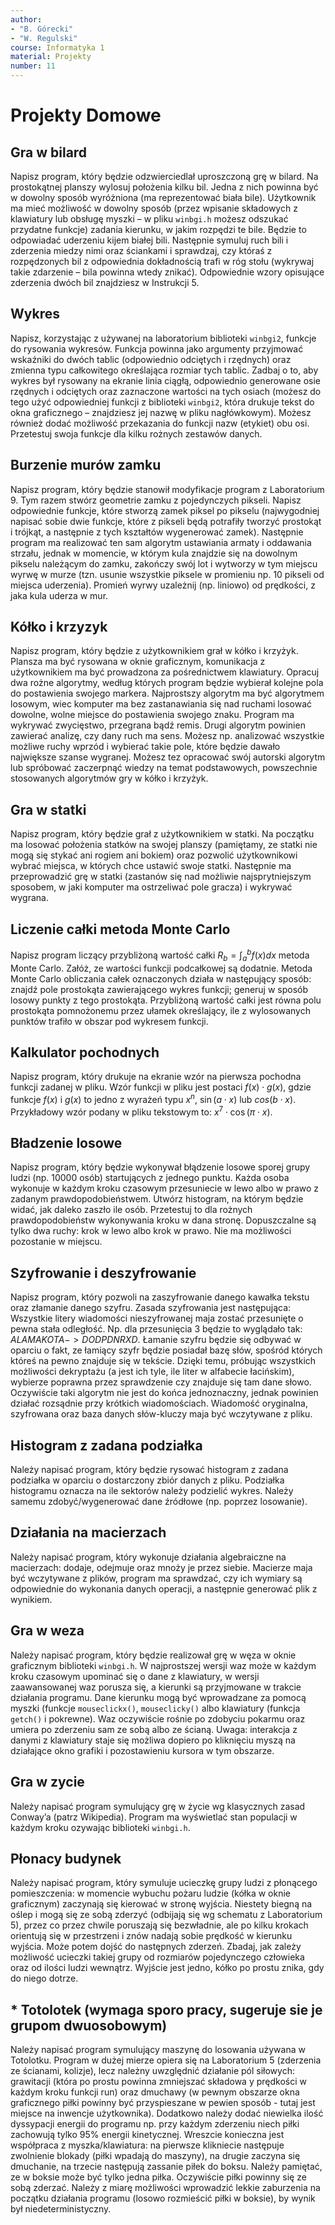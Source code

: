 ```yaml
---
author:
- "B. Górecki"
- "W. Regulski"
course: Informatyka 1
material: Projekty
number: 11
---
```


# Projekty Domowe

## Gra w bilard
Napisz program, który będzie odzwierciedlał uproszczoną grę w bilard.
Na prostokątnej planszy wylosuj położenia kilku bil.
Jedna z nich powinna być w dowolny sposób wyróżniona (ma reprezentować biała bile). 
Użytkownik ma mieć możliwość w dowolny sposób (przez wpisanie składowych z klawiatury lub obsługę myszki -- w pliku `winbgi.h` możesz odszukać przydatne funkcje) zadania kierunku,
w jakim rozpędzi te bile.
Będzie to odpowiadać uderzeniu kijem białej bili.
Następnie symuluj ruch bili i zderzenia miedzy nimi oraz ściankami
i sprawdzaj, czy któraś z rozpędzonych bil z odpowiednia dokładnością trafi
w róg stołu (wykrywaj takie zdarzenie -- bila powinna wtedy znikać).
Odpowiednie wzory opisujące zderzenia dwóch bil znajdziesz w Instrukcji 5.

## Wykres
Napisz, korzystając z używanej na laboratorium biblioteki `winbgi2`, funkcje do
rysowania wykresów.
Funkcja powinna jako argumenty przyjmować wskaźniki do dwóch tablic (odpowiednio odciętych i rzędnych) oraz zmienna typu całkowitego określająca rozmiar tych tablic.
Zadbaj o to, aby wykres był rysowany na ekranie linia ciągłą, odpowiednio generowane osie rzędnych i odciętych oraz zaznaczone wartości na tych osiach (możesz do tego użyć odpowiedniej funkcji z biblioteki `winbgi2`, która drukuje tekst do okna graficznego -- znajdziesz jej nazwę w pliku nagłówkowym).
Możesz również dodać możliwość przekazania do funkcji nazw (etykiet) obu osi.
Przetestuj swoja funkcje dla kilku rożnych zestawów danych.

## Burzenie murów zamku
Napisz program, który będzie stanowił modyfikacje program z Laboratorium 9.
Tym razem stwórz geometrie zamku z pojedynczych pikseli.
Napisz odpowiednie funkcje, które stworzą zamek piksel po pikselu (najwygodniej napisać sobie dwie funkcje, które z pikseli będą potrafiły tworzyć prostokąt i trójkąt, a następnie z tych kształtów wygenerować zamek).
Następnie program ma realizować ten sam algorytm ustawiania armaty i oddawania strzału, jednak w momencie, w którym kula znajdzie się na dowolnym pikselu należącym do zamku, zakończy swój lot i wytworzy w tym miejscu wyrwę w murze (tzn. usunie wszystkie
piksele w promieniu np. 10 pikseli od miejsca uderzenia).
Promień wyrwy uzależnij (np. liniowo) od prędkości, z jaka kula uderza w mur.

## Kółko i krzyzyk
Napisz program, który będzie z użytkownikiem grał w kółko i krzyżyk.
Plansza ma być rysowana w oknie graficznym, komunikacja z użytkownikiem ma
być prowadzona za pośrednictwem klawiatury.
Opracuj dwa rożne algorytmy, według których program będzie wybierał kolejne pola do postawienia swojego markera.
Najprostszy algorytm ma być algorytmem losowym, wiec komputer ma bez zastanawiania się nad ruchami losować dowolne, wolne miejsce do postawienia swojego znaku.
Program ma wykrywać zwycięstwo, przegrana bądź remis.
Drugi algorytm powinien zawierać analizę, czy dany ruch ma sens.
Możesz np. analizować wszystkie możliwe ruchy wprzód i wybierać takie pole, które będzie dawało największe szanse wygranej.
Możesz tez opracować swój autorski algorytm lub spróbować zaczerpnąć wiedzy na temat podstawowych, powszechnie stosowanych algorytmów gry w kółko i krzyżyk.

## Gra w statki
Napisz program, który będzie grał z użytkownikiem w statki.
Na początku ma losować położenia statków na swojej planszy (pamiętamy, ze statki nie mogą
się stykać ani rogiem ani bokiem) oraz pozwolić użytkownikowi wybrać miejsca,
w których chce ustawić swoje statki.
Następnie ma przeprowadzić grę w statki (zastanów się nad możliwie najsprytniejszym sposobem, w jaki komputer ma ostrzeliwać pole gracza) i wykrywać wygrana.

## Liczenie całki metoda Monte Carlo
Napisz program liczący przybliżoną wartość całki $R_b = \displaystyle{\int_a^b} f(x)dx$ metoda Monte Carlo.
Załóż, ze wartości funkcji podcałkowej są dodatnie.
Metoda Monte Carlo obliczania całek oznaczonych działa w następujący sposób: znajdź pole prostokąta zawierającego wykres funkcji; generuj w sposób losowy punkty z tego prostokąta.
Przybliżoną wartość całki jest równa polu prostokąta pomnożonemu przez ułamek określający, ile z wylosowanych punktów trafiło w obszar pod wykresem funkcji.

## Kalkulator pochodnych
Napisz program, który drukuje na ekranie wzór na pierwsza pochodna funkcji
zadanej w pliku.
Wzór funkcji w pliku jest postaci $f(x) \cdot g(x)$, gdzie funkcje $f(x)$ i $g(x)$ to jedno z wyrażeń typu $x^n$, $\sin(a \cdot x)$ lub $cos(b \cdot x)$.
Przykładowy wzór podany w pliku tekstowym to: $x^7 \cdot \cos(\pi \cdot x)$.

## Bładzenie losowe
Napisz program, który będzie wykonywał błądzenie losowe sporej grupy ludzi
(np. 10000 osób) startujących z jednego punktu.
Każda osoba wykonuje w każdym kroku czasowym przesuniecie w lewo albo w prawo z zadanym prawdopodobieństwem.
Utwórz histogram, na którym będzie widać, jak daleko zaszło
ile osób.
Przetestuj to dla rożnych prawdopodobieństw wykonywania kroku w dana stronę.
Dopuszczalne są tylko dwa ruchy: krok w lewo albo krok w prawo.
Nie ma możliwości pozostanie w miejscu.

## Szyfrowanie i deszyfrowanie
Napisz program, który pozwoli na zaszyfrowanie danego kawałka tekstu oraz złamanie danego szyfru.
Zasada szyfrowania jest następująca: Wszystkie litery wiadomości nieszyfrowanej maja zostać przesunięte o pewna stała odległość.
Np. dla przesunięcia 3 będzie to wyglądało tak: $ALA MA KOTA -> DOD PD NRXD$.
Łamanie szyfru będzie się odbywać w oparciu o fakt, ze łamiący szyfr będzie posiadał bazę słów, spośród których któreś na pewno znajduje się w tekście.
Dzięki temu, próbując wszystkich możliwości dekryptażu (a jest ich tyle, ile liter
w alfabecie łacińskim), wybierze poprawna przez sprawdzenie czy znajduje się
tam dane słowo.
Oczywiście taki algorytm nie jest do końca jednoznaczny, jednak powinien działać rozsądnie przy krótkich wiadomościach.
Wiadomość oryginalna, szyfrowana oraz baza danych słów-kluczy maja być wczytywane z pliku.

## Histogram z zadana podziałka
Należy napisać program, który będzie rysować histogram z zadana podziałka w oparciu o dostarczony zbiór danych z pliku.
Podziałka histogramu oznacza na ile sektorów należy podzielić wykres.
Należy samemu zdobyć/wygenerować dane źródłowe (np. poprzez losowanie).

## Działania na macierzach
Należy napisać program, który wykonuje działania algebraiczne na macierzach: dodaje, odejmuje oraz mnoży je przez siebie.
Macierze maja być wczytywane z plików, program ma sprawdzać, czy ich wymiary są odpowiednie do wykonania danych operacji, a następnie generować plik z wynikiem.

## Gra w weza
Należy napisać program, który będzie realizował grę w węza w oknie graficznym biblioteki `winbgi.h`.
W najprostszej wersji waz może w każdym kroku czasowym upominać się o dane z klawiatury, w wersji zaawansowanej waz porusza się, a kierunki są przyjmowane w trakcie działania programu.
Dane kierunku mogą być wprowadzane za pomocą myszki (funkcje `mouseclickx()`, `mouseclicky()` albo klawiatury (funkcja `getch()` i pokrewne).
Waz oczywiście rośnie po zdobyciu pokarmu oraz umiera po zderzeniu sam ze sobą albo
ze ścianą.
Uwaga: interakcja z danymi z klawiatury staje się możliwa dopiero po kliknięciu myszą na działające okno grafiki i pozostawieniu kursora w tym obszarze.

## Gra w zycie
Należy napisać program symulujący grę w życie wg klasycznych zasad Conway’a (patrz Wikipedia).
Program ma wyświetlać stan populacji w każdym kroku ozywając biblioteki `winbgi.h`.

## Płonacy budynek
Należy napisać program, który symuluje ucieczkę grupy ludzi z płonącego pomieszczenia: w momencie wybuchu pożaru ludzie (kółka w oknie graficznym) zaczynają się kierować w stronę wyjścia.
Niestety biegną na oślep i mogą się ze sobą zderzyć (odbijają się wg schematu z Laboratorium 5), przez co przez chwile poruszają się bezwładnie, ale po kilku krokach orientują się w przestrzeni i znów nadają sobie prędkość w kierunku wyjścia.
Może potem dojść do następnych zderzeń.
Zbadaj, jak zależy możliwość ucieczki takiej grupy od rozmiarów pojedynczego człowieka oraz od ilości ludzi wewnątrz.
Wyjście jest jedno, kółko po prostu znika, gdy do niego dotrze.

## \* Totolotek (wymaga sporo pracy, sugeruje sie je grupom dwuosobowym)
Należy napisać program symulujący maszynę do losowania używana w Totolotku.
Program w dużej mierze opiera się na Laboratorium 5 (zderzenia ze ścianami, kolizje), lecz należny uwzględnić działanie pól siłowych: grawitacji (która po prostu powinna zmniejszać składowa y prędkości w każdym kroku funkcji run) oraz dmuchawy (w pewnym obszarze okna graficznego piłki powinny być przyspieszane w pewien sposób - tutaj jest miejsce na inwencje użytkownika).
Dodatkowo należy dodać niewielka ilość dyssypacji energii do programu np. przy każdym zderzeniu niech piłki zachowują tylko 95% energii kinetycznej.
Wreszcie konieczna jest współpraca z myszka/klawiatura: na pierwsze klikniecie następuje zwolnienie blokady (piłki wpadają do maszyny), na drugie zaczyna się dmuchanie, na trzecie następują zassanie piłek do boksu.
Należy pamiętać, ze w boksie może być tylko jedna piłka.
Oczywiście piłki powinny się ze sobą zderzać.
Należy z miarę możliwości wprowadzić lekkie zaburzenia na początku działania programu (losowo rozmieścić piłki w boksie), by wynik był niedeterministyczny.
